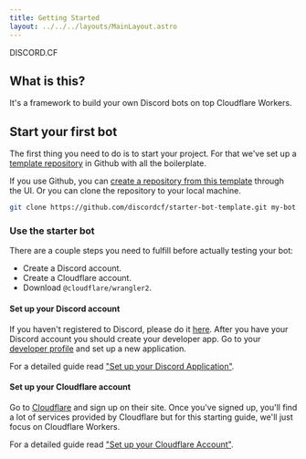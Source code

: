 ```yaml
---
title: Getting Started
layout: ../../../layouts/MainLayout.astro
---
```


<div id="#getting-started-logo"
  class="font-bakbak
  font-bold text-8xl self-center
  [background-image:var(--accent-gradient)]
  [background-size:400%]
  [background-position:0%]"
>
  <span class="m-0">
    DISCORD.CF
  </span>
</div>

## What is this?

It's a framework to build your own Discord bots on top Cloudflare Workers.

## Start your first bot

The first thing you need to do is to start your project.
For that we've set up a [template repository](https://github.com/discordcf/starter-bot-template) in Github
with all the boilerplate.

If you use Github, you can [create a repository from this template](https://docs.github.com/en/repositories/creating-and-managing-repositories/creating-a-repository-from-a-template) through the UI.
Or you can clone the repository to your local machine.

```bash
git clone https://github.com/discordcf/starter-bot-template.git my-bot
```

### Use the starter bot

There are a couple steps you need to fulfill before actually testing your bot:

- Create a Discord account.
- Create a Cloudflare account.
- Download `@cloudflare/wrangler2`.

#### Set up your Discord account

If you haven't registered to Discord, please do it [here](https://discord.com/register/).
After you have your Discord account you should create your developer app.
Go to your [developer profile](https://discord.com/developers/applications) and set up a new application.

For a detailed guide read ["Set up your Discord Application"](/en/learn/appendix/set-up-your-discord-application).

#### Set up your Cloudflare account

Go to [Cloudflare](https://dash.cloudflare.com/sign-up) and sign up on their site. Once you've signed up, you'll find a lot of
services provided by Cloudflare but for this starting guide, we'll just focus on Cloudflare Workers.

For a detailed guide read ["Set up your Cloudflare Account"](/en/learn/appendix/set-up-your-cloudflare-account).
